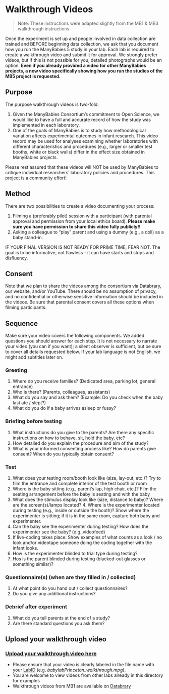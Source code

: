# Walkthrough Videos {#walkthrough}

> Note: These instructions were adapted slightly from the MB1 & MB3 walkthrough instructions

Once the experiment is set up and people involved in data collection are trained and BEFORE beginning data collection, we ask that you document how you run the ManyBabies 5 study in your lab. Each lab is required to create a walkthrough video and submit it for approval. We strongly prefer videos, but if this is not possible for you, detailed photographs would be an option. **Even if you already provided a video for other ManyBabies projects, a new video specifically showing how you run the studies of the MB5 project is requested.** 


## Purpose
The purpose walkthrough videos is two-fold: 

1. Given the ManyBabies Consortium’s commitment to Open Science, we would like to have a full and accurate record of how the study was implemented in each laboratory. 
2. One of the goals of ManyBabies is to study how methodological variation affects experimental outcomes in infant research. This video record may be used for analyses examining whether laboratories with different characteristics and procedures (e.g., larger or smaller test booths, white or black walls) differ in the effect size obtained in ManyBabies projects. 

Please rest assured that these videos will NOT be used by ManyBabies to critique individual researchers’ laboratory policies and procedures. This project is a community effort! 

## Method
There are two possibilities to create a video documenting your process:

1. Filming a (preferably pilot) session with a participant (with parental approval and permission from your local ethics board). **Please make sure you have permission to share this video fully publicly!!**
2. Asking a colleague to "play" parent and using a dummy (e.g., a doll) as a baby stand-in.

IF YOUR FINAL VERSION IS NOT READY FOR PRIME TIME, FEAR NOT. The goal is to be informative, not flawless - it can have starts and stops and disfluency.

## Consent
Note that we plan to share the videos among the consortium via Databrary, our website, and/or YouTube. There should be no assumption of privacy, and no confidential or otherwise sensitive information should be included in the videos. Be sure that parental consent covers all these options when filming participants. 

## Sequence
Make sure your video covers the following components. We added questions you should answer for each step. It is not necessary to narrate your video (you can if you want); a silent observer is sufficient, but be sure to cover all details requested below. If your lab language is not English, we might add subtitles later on. 

### Greeting 
1. Where do you receive families? (Dedicated area, parking lot, general entrance)
2. Who is there? (Parents, colleagues, assistants)
3. What do you say and ask them? (Example: Do you check when the  baby last ate / slept?)
4. What do you do if a baby arrives asleep or fussy?

### Briefing before testing 
1. What instructions do you give to the parents? Are there any specific instructions on how to behave, sit, hold the baby, etc?
2. How detailed do you explain the procedure and aim of the study?
3. What is your informed consenting process like? How do parents give consent? When do you typically obtain consent?

### Test
1. What does your testing room/booth look like (size, lay-out, etc.)? Try to film the entrance and complete interior of the test booth or room
2. Where is the baby sitting (e.g., parent's lap, high chair, etc.)? Film the seating arrangement before the baby is seating and with the baby 
3. What does the stimulus display look like (size, distance to baby)? Where are the screen(s)/lamps located? 4. Where is the experimenter located during testing (e.g., inside or outside the booth)? Show where the experimenter is sitting; if it is in the same room, capture both baby and experimenter. 
5. Can the baby see the experimenter during testing? How does the experimenter see the baby? (e.g.,videofeed)
6. If live-coding takes place: Show examples of what counts as a look / no look and/or videotape someone doing the coding together with the infant looks.
7. How is the experimenter blinded to trial type during testing?
8. Hos is the parent blinded during testing (blacked-out glasses or something similar)?

### Questionnaire(s) (when are they filled in / collected)
1. At what point do you hand out / collect questionnaires? 
2. Do you give any additional instructions?

### Debrief after experiment
1. What do you tell parents at the end of a study? 
2. Are there standard questions you ask them?





## Upload your walkthrough video 

### [Upload your walkthrough video here](https://drive.google.com/drive/folders/1mIQ2hWt9tI7AFDvnbcwfmtNhilH8AriD?usp=sharing)

* Please ensure that your video is clearly labeled in the file name with your [LabID](https://manybabies.org/labids/) (e.g. *babylabPrinceton_walkthrough.mpg*).
* You are welcome to view videos from other labs already in this directory for examples
* Walkthrough videos from MB1 are available on [Databrary](https://nyu.databrary.org/volume/896)

